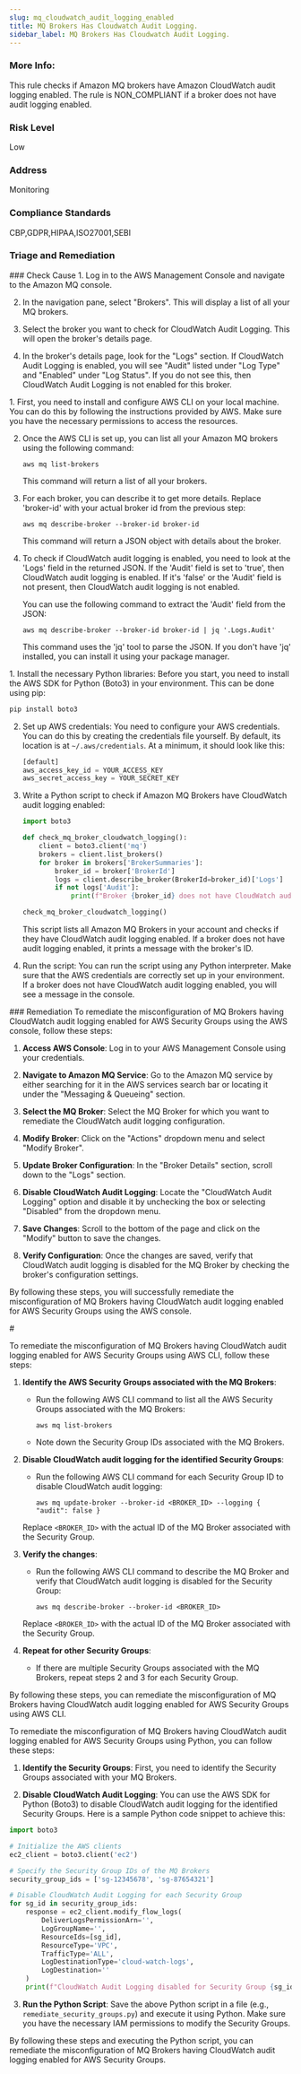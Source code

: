 ```yaml
---
slug: mq_cloudwatch_audit_logging_enabled
title: MQ Brokers Has Cloudwatch Audit Logging.
sidebar_label: MQ Brokers Has Cloudwatch Audit Logging.
---
```


### More Info:

This rule checks if Amazon MQ brokers have Amazon CloudWatch audit logging enabled. The rule is NON_COMPLIANT if a broker does not have audit logging enabled.

### Risk Level

Low

### Address

Monitoring

### Compliance Standards

CBP,GDPR,HIPAA,ISO27001,SEBI


### Triage and Remediation
<Tabs>

<Tab title='Cause'>
### Check Cause
<AccordionGroup>
<Accordion title='Using Console' defaultOpen='true'>
1. Log in to the AWS Management Console and navigate to the Amazon MQ console.

2. In the navigation pane, select "Brokers". This will display a list of all your MQ brokers.

3. Select the broker you want to check for CloudWatch Audit Logging. This will open the broker's details page.

4. In the broker's details page, look for the "Logs" section. If CloudWatch Audit Logging is enabled, you will see "Audit" listed under "Log Type" and "Enabled" under "Log Status". If you do not see this, then CloudWatch Audit Logging is not enabled for this broker.
</Accordion>

<Accordion title='Using CLI'>
1. First, you need to install and configure AWS CLI on your local machine. You can do this by following the instructions provided by AWS. Make sure you have the necessary permissions to access the resources.

2. Once the AWS CLI is set up, you can list all your Amazon MQ brokers using the following command:

   ```
   aws mq list-brokers
   ```
   This command will return a list of all your brokers.

3. For each broker, you can describe it to get more details. Replace 'broker-id' with your actual broker id from the previous step:

   ```
   aws mq describe-broker --broker-id broker-id
   ```
   This command will return a JSON object with details about the broker.

4. To check if CloudWatch audit logging is enabled, you need to look at the 'Logs' field in the returned JSON. If the 'Audit' field is set to 'true', then CloudWatch audit logging is enabled. If it's 'false' or the 'Audit' field is not present, then CloudWatch audit logging is not enabled. 

   You can use the following command to extract the 'Audit' field from the JSON:

   ```
   aws mq describe-broker --broker-id broker-id | jq '.Logs.Audit'
   ```
   This command uses the 'jq' tool to parse the JSON. If you don't have 'jq' installed, you can install it using your package manager.
</Accordion>

<Accordion title='Using Python'>
1. Install the necessary Python libraries: Before you start, you need to install the AWS SDK for Python (Boto3) in your environment. This can be done using pip:

   ```python
   pip install boto3
   ```

2. Set up AWS credentials: You need to configure your AWS credentials. You can do this by creating the credentials file yourself. By default, its location is at `~/.aws/credentials`. At a minimum, it should look like this:

   ```python
   [default]
   aws_access_key_id = YOUR_ACCESS_KEY
   aws_secret_access_key = YOUR_SECRET_KEY
   ```

3. Write a Python script to check if Amazon MQ Brokers have CloudWatch audit logging enabled:

   ```python
   import boto3

   def check_mq_broker_cloudwatch_logging():
       client = boto3.client('mq')
       brokers = client.list_brokers()
       for broker in brokers['BrokerSummaries']:
           broker_id = broker['BrokerId']
           logs = client.describe_broker(BrokerId=broker_id)['Logs']
           if not logs['Audit']:
               print(f"Broker {broker_id} does not have CloudWatch audit logging enabled.")

   check_mq_broker_cloudwatch_logging()
   ```
   
   This script lists all Amazon MQ Brokers in your account and checks if they have CloudWatch audit logging enabled. If a broker does not have audit logging enabled, it prints a message with the broker's ID.

4. Run the script: You can run the script using any Python interpreter. Make sure that the AWS credentials are correctly set up in your environment. If a broker does not have CloudWatch audit logging enabled, you will see a message in the console.
</Accordion>

</AccordionGroup>
</Tab>

<Tab title='Remediation'>
### Remediation

<AccordionGroup>
<Accordion title='Using Console' defaultOpen='true'>
To remediate the misconfiguration of MQ Brokers having CloudWatch audit logging enabled for AWS Security Groups using the AWS console, follow these steps:

1. **Access AWS Console**: Log in to your AWS Management Console using your credentials.

2. **Navigate to Amazon MQ Service**: Go to the Amazon MQ service by either searching for it in the AWS services search bar or locating it under the "Messaging & Queueing" section.

3. **Select the MQ Broker**: Select the MQ Broker for which you want to remediate the CloudWatch audit logging configuration.

4. **Modify Broker**: Click on the "Actions" dropdown menu and select "Modify Broker".

5. **Update Broker Configuration**: In the "Broker Details" section, scroll down to the "Logs" section.

6. **Disable CloudWatch Audit Logging**: Locate the "CloudWatch Audit Logging" option and disable it by unchecking the box or selecting "Disabled" from the dropdown menu.

7. **Save Changes**: Scroll to the bottom of the page and click on the "Modify" button to save the changes.

8. **Verify Configuration**: Once the changes are saved, verify that CloudWatch audit logging is disabled for the MQ Broker by checking the broker's configuration settings.

By following these steps, you will successfully remediate the misconfiguration of MQ Brokers having CloudWatch audit logging enabled for AWS Security Groups using the AWS console.
</Accordion>

<Accordion title='Using CLI'>
#

To remediate the misconfiguration of MQ Brokers having CloudWatch audit logging enabled for AWS Security Groups using AWS CLI, follow these steps:

1. **Identify the AWS Security Groups associated with the MQ Brokers**:
   - Run the following AWS CLI command to list all the AWS Security Groups associated with the MQ Brokers:
     ```
     aws mq list-brokers
     ```
   - Note down the Security Group IDs associated with the MQ Brokers.

2. **Disable CloudWatch audit logging for the identified Security Groups**:
   - Run the following AWS CLI command for each Security Group ID to disable CloudWatch audit logging:
     ```
     aws mq update-broker --broker-id <BROKER_ID> --logging { "audit": false }
     ```
   Replace `<BROKER_ID>` with the actual ID of the MQ Broker associated with the Security Group.

3. **Verify the changes**:
   - Run the following AWS CLI command to describe the MQ Broker and verify that CloudWatch audit logging is disabled for the Security Group:
     ```
     aws mq describe-broker --broker-id <BROKER_ID>
     ```
   Replace `<BROKER_ID>` with the actual ID of the MQ Broker associated with the Security Group.

4. **Repeat for other Security Groups**:
   - If there are multiple Security Groups associated with the MQ Brokers, repeat steps 2 and 3 for each Security Group.

By following these steps, you can remediate the misconfiguration of MQ Brokers having CloudWatch audit logging enabled for AWS Security Groups using AWS CLI.
</Accordion>

<Accordion title='Using Python'>
To remediate the misconfiguration of MQ Brokers having CloudWatch audit logging enabled for AWS Security Groups using Python, you can follow these steps:

1. **Identify the Security Groups**: First, you need to identify the Security Groups associated with your MQ Brokers.

2. **Disable CloudWatch Audit Logging**: You can use the AWS SDK for Python (Boto3) to disable CloudWatch audit logging for the identified Security Groups. Here is a sample Python code snippet to achieve this:

```python
import boto3

# Initialize the AWS clients
ec2_client = boto3.client('ec2')

# Specify the Security Group IDs of the MQ Brokers
security_group_ids = ['sg-12345678', 'sg-87654321']

# Disable CloudWatch Audit Logging for each Security Group
for sg_id in security_group_ids:
    response = ec2_client.modify_flow_logs(
        DeliverLogsPermissionArn='',
        LogGroupName='',
        ResourceIds=[sg_id],
        ResourceType='VPC',
        TrafficType='ALL',
        LogDestinationType='cloud-watch-logs',
        LogDestination=''
    )
    print(f"CloudWatch Audit Logging disabled for Security Group {sg_id}")
```

3. **Run the Python Script**: Save the above Python script in a file (e.g., `remediate_security_groups.py`) and execute it using Python. Make sure you have the necessary IAM permissions to modify the Security Groups.

By following these steps and executing the Python script, you can remediate the misconfiguration of MQ Brokers having CloudWatch audit logging enabled for AWS Security Groups.
</Accordion>

</AccordionGroup>
</Tab>
</Tabs>

